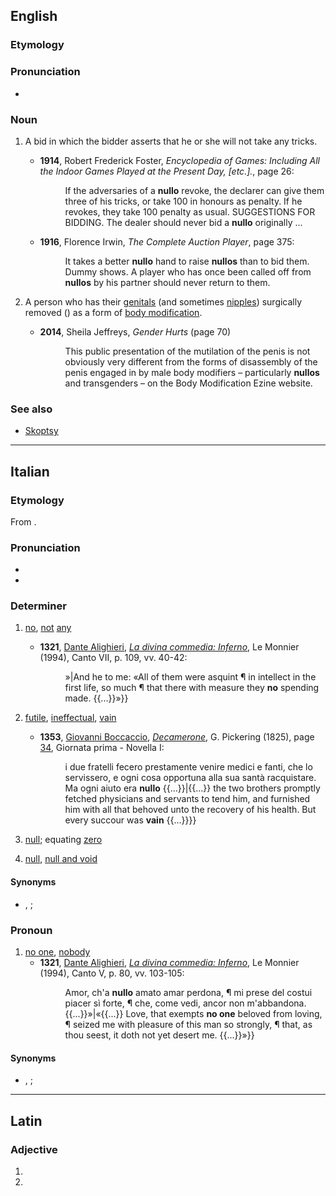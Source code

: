 ==English==
{{wp|Nullo (body modification)}}

===Etymology===
{{suffix|en|null|o}}

===Pronunciation===
* {{IPA|en|/ˈnʌləʊ/}}

===Noun===
{{en-noun}}

# {{lb|en|card games}} A bid in which the bidder asserts that he or she will not take any tricks.
#* '''1914''', Robert Frederick Foster, ''Encyclopedia of Games: Including All the Indoor Games Played at the Present Day, [etc.].'', page 26:
#*: If the adversaries of a '''nullo''' revoke, the declarer can give them three of his tricks, or take 100 in honours as penalty. If he revokes, they take 100 penalty as usual. SUGGESTIONS FOR BIDDING. The dealer should never bid a '''nullo''' originally&nbsp;...
#* '''1916''', Florence Irwin, ''The Complete Auction Player'', page 375:
#*: It takes a better '''nullo''' hand to raise '''nullos''' than to bid them. Dummy shows. A player who has once been called off from '''nullos''' by his partner should never return to them.
# {{lb|en|neologism}} A person who has their [[genitals]] (and sometimes [[nipple]]s) surgically removed ({{m|en|nullification}}) as a form of [[body modification]].
#* '''2014''', Sheila Jeffreys, ''Gender Hurts'' (page 70)
#*: This public presentation of the mutilation of the penis is not obviously very different from the forms of disassembly of the penis engaged in by male body modifiers – particularly '''nullos''' and transgenders – on the Body Modification Ezine website.

===See also===
* [[Skoptsy]]

----

==Italian==

===Etymology===
From {{etyl|la|it}} {{m|la|nūllus||no”, “none}}.

===Pronunciation===
* {{it-IPA|nùllo}}
* {{hyph|it|nùl|lo}}

===Determiner===
{{it-det}}
# {{lb|it|archaic|literary|chiefly in the singular}} [[no]], [[not]] [[any]]
#* '''1321''', [[w:Dante Alighieri|Dante Alighieri]], ''[[w:Inferno (Dante)|La divina commedia: Inferno]]'', Le Monnier (1994), Canto VII, p. 109, vv. 40-42:
#*: {{quote|it|Ed elli a me: «Tutti quanti fuor guerci ¶ sì de la mente in la vita primaia, ¶ che con misura '''nullo''' spendio ferci. {{...}}»|And he to me: «All of them were asquint ¶ in intellect in the first life, so much ¶ that there with measure they '''no''' spending made. {{...}}»}}
# [[futile]], [[ineffectual]], [[vain]]
#: {{syn|it|futile|inefficace|inutile|vano}}
#* '''1353''', [[w:Giovanni Boccaccio|Giovanni Boccaccio]], ''[[w:The Decameron|Decamerone]]'', G. Pickering (1825), page [https://books.google.it/books?id=5IwNAAAAQAAJ&printsec=frontcover&hl=it&source=gbs_ge_summary_r&cad=0#v=onepage&q=era%20nullo&f=false 34], Giornata prima - Novella I:
#*: {{quote|it|{{...}} i due fratelli fecero prestamente venire medici e fanti, che lo servissero, e ogni cosa opportuna alla sua santà racquistare. Ma ogni aiuto era '''nullo''' {{...}}|{{...}} the two brothers promptly fetched physicians and servants to tend him, and furnished him with all that behoved unto the recovery of his health. But every succour was '''vain''' {{...}}}}
# {{lb|it|mathematics}} [[null]]; equating [[zero]]
#: {{ux|it|La somma algebrica di due numeri opposti è '''nulla'''.|inline=1|t=The algebraic sum of two opposite numbers is '''null'''.}}
# {{lb|it|law}} [[null]], [[null and void]]
#: {{syn|it|illegittimo|invalido}}
#: {{ux|it|Il contratto è stato dichiarato '''nullo'''.|inline=1|t=The contract has been deemed '''null and void'''.}}

====Synonyms====
* {{sense|not any}} {{l|it|niuno}}, {{l|it|veruno}} {{qualifier|archaic}}; {{l|it|nessuno}}

===Pronoun===
{{head|it|pronoun|g=m|invariable}} {{tlb|it|obsolete|literary}}
# [[no one]], [[nobody]]
#* '''1321''', [[w:Dante Alighieri|Dante Alighieri]], ''[[w:Inferno (Dante)|La divina commedia: Inferno]]'', Le Monnier (1994), Canto V, p. 80, vv. 103-105:
#*: {{quote|it|«{{...}} Amor, ch'a '''nullo''' amato amar perdona, ¶ mi prese del costui piacer sì forte, ¶ che, come vedi, ancor non m'abbandona. {{...}}»|«{{...}} Love, that exempts '''no one''' beloved from loving, ¶ seized me with pleasure of this man so strongly, ¶ that, as thou seest, it doth not yet desert me. {{...}}»}}

====Synonyms====
* {{l|it|niuno}}, {{l|it|veruno}} {{qualifier|archaic}}; {{l|it|nessuno}}

----

==Latin==

===Adjective===
{{la-adj-form|nūllō}}

# {{inflection of|la|nūllus||abl|m|s}}
# {{inflection of|la|nūllus||abl|n|s}}